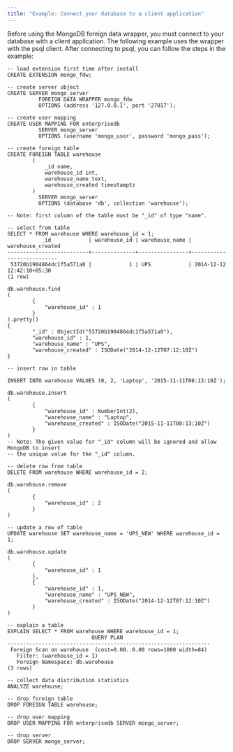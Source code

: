 ```yaml
---
title: "Example: Connect your database to a client application"
---
```


Before using the MongoDB foreign data wrapper, you must connect to your database with a client application. The following example uses the wrapper with the psql client. After connecting to psql, you can follow the steps in the example:

```text
-- load extension first time after install
CREATE EXTENSION mongo_fdw;

-- create server object
CREATE SERVER mongo_server
          FOREIGN DATA WRAPPER mongo_fdw
          OPTIONS (address '127.0.0.1', port '27017');

-- create user mapping
CREATE USER MAPPING FOR enterprisedb
          SERVER mongo_server
          OPTIONS (username 'mongo_user', password 'mongo_pass');

-- create foreign table
CREATE FOREIGN TABLE warehouse
        (
            _id name,
            warehouse_id int,
            warehouse_name text,
            warehouse_created timestamptz
        )
          SERVER mongo_server
          OPTIONS (database 'db', collection 'warehouse');

-- Note: first column of the table must be "_id" of type "name".

-- select from table
SELECT * FROM warehouse WHERE warehouse_id = 1;
           _id            | warehouse_id | warehouse_name |     warehouse_created
--------------------------+--------------+----------------+---------------------------
 53720b1904864dc1f5a571a0 |            1 | UPS            | 2014-12-12 12:42:10+05:30
(1 row)

db.warehouse.find
(
        {
            "warehouse_id" : 1
        }
).pretty()
{
        "_id" : ObjectId("53720b1904864dc1f5a571a0"),
        "warehouse_id" : 1,
        "warehouse_name" : "UPS",
        "warehouse_created" : ISODate("2014-12-12T07:12:10Z")
}

-- insert row in table

INSERT INTO warehouse VALUES (0, 2, 'Laptop', '2015-11-11T08:13:10Z');

db.warehouse.insert
(
        {
            "warehouse_id" : NumberInt(2),
            "warehouse_name" : "Laptop",
            "warehouse_created" : ISODate("2015-11-11T08:13:10Z")
        }
)
-- Note: The given value for "_id" column will be ignored and allow MongoDB to insert 
-- the unique value for the "_id" column.

-- delete row from table
DELETE FROM warehouse WHERE warehouse_id = 2;

db.warehouse.remove
(
        {
            "warehouse_id" : 2
        }
)

-- update a row of table
UPDATE warehouse SET warehouse_name = 'UPS_NEW' WHERE warehouse_id = 1;

db.warehouse.update
(
        {
            "warehouse_id" : 1
        },
        {
            "warehouse_id" : 1,
            "warehouse_name" : "UPS_NEW",
            "warehouse_created" : ISODate("2014-12-12T07:12:10Z")
        }
)

-- explain a table
EXPLAIN SELECT * FROM warehouse WHERE warehouse_id = 1;
                           QUERY PLAN
-----------------------------------------------------------------
 Foreign Scan on warehouse  (cost=0.00..0.00 rows=1000 width=84)
   Filter: (warehouse_id = 1)
   Foreign Namespace: db.warehouse
(3 rows)

-- collect data distribution statistics
ANALYZE warehouse;

-- drop foreign table
DROP FOREIGN TABLE warehouse;

-- drop user mapping
DROP USER MAPPING FOR enterprisedb SERVER mongo_server;

-- drop server
DROP SERVER mongo_server;
```
